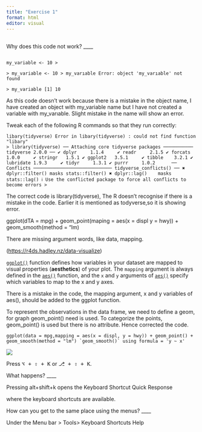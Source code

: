 ```yaml
---
title: "Exercise 1"
format: html
editor: visual
---
```


## 

Why does this code not work? \_\_\_\_

```         

my_variable <- 10 > 

> my_variable <- 10 > my_varıable Error: object 'my_varıable' not found 

> my_variable [1] 10
```

As this code doesn't work because there is a mistake in the object name, I have created an object with my_variable name but I have not created a variable with my_varıable. Slight mistake in the name will show an error.

Tweak each of the following R commands so that they run correctly:

```         
libary(tidyverse) Error in libary(tidyverse) : could not find function "libary" 
> library(tidyverse) ── Attaching core tidyverse packages ─────────── tidyverse 2.0.0 ── ✔ dplyr     1.1.4     ✔ readr     2.1.5 ✔ forcats   1.0.0     ✔ stringr   1.5.1 ✔ ggplot2   3.5.1     ✔ tibble    3.2.1 ✔ lubridate 1.9.3     ✔ tidyr     1.3.1 ✔ purrr     1.0.2      ── Conflicts ───────────────────────────── tidyverse_conflicts() ── ✖ dplyr::filter() masks stats::filter() ✖ dplyr::lag()    masks stats::lag() ℹ Use the conflicted package to force all conflicts to become errors > 
```

The correct code is library(tidyverse), The R doesn't recognise if there is a mistake in the code. Earlier it is mentioned as todyverse,so it is showing error.

ggplot(dTA = mpg) +
geom_point(maping = aes(x = displ y = hwy)) +
geom_smooth(method = "lm)

There are missing argument words, like data, mapping.

(<https://r4ds.hadley.nz/data-visualize>)

[`ggplot()`](https://ggplot2.tidyverse.org/reference/ggplot.html) function defines how variables in your dataset are mapped to visual properties (**aesthetics**) of your plot. The `mapping` argument is always defined in the [`aes()`](https://ggplot2.tidyverse.org/reference/aes.html) function, and the `x` and `y` arguments of [`aes()`](https://ggplot2.tidyverse.org/reference/aes.html) specify which variables to map to the x and y axes. 

There is a mistake in the code, the mapping argument, x and y variables of aes(), should be added to the ggplot function.

To represent the observations in the data frame, we need to define a geom, for graph geom_point() need is used. To categorize the points, geom_point() is used but there is no attribute. Hence corrected the code.

```         
ggplot(data = mpg,mapping = aes(x = displ, y = hwy)) + geom_point() + geom_smooth(method = "lm") `geom_smooth()` using formula = 'y ~ x'
```

![](images/clipboard-2049572971.png)

Press <kbd>⌥ + ⇧ + K</kbd> or <kbd>⎇ + ⇧ + K</kbd>.

What happens? \_\_\_\_

Pressing alt+shift+k opens the Keyboard Shortcut Quick Response

where the keyboard shortcuts are available.

How can you get to the same place using the menus? \_\_\_\_

Under the Menu bar \> Tools\> Keyboard Shortcuts Help
